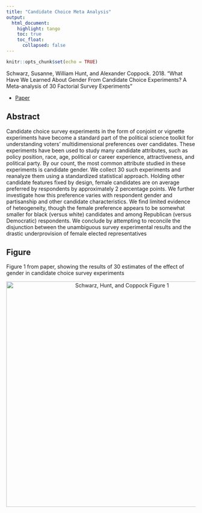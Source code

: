 ```yaml
---
title: "Candidate Choice Meta Analysis"
output: 
  html_document:
    highlight: tango
    toc: true
    toc_float:
      collapsed: false
---
```


```r
knitr::opts_chunk$set(echo = TRUE)
```

Schwarz, Susanne, William Hunt, and Alexander Coppock. 2018. “What Have We Learned About Gender From Candidate Choice Experiments? A Meta-analysis of 30 Factorial Survey Experiments” 

- [Paper](papers/SHC_gender.pdf)

## Abstract

Candidate choice survey experiments in the form of conjoint or vignette experiments have become a standard part of the political science toolkit for understanding voters' multidimensional preferences over candidates. These experiments have been used to study many candidate attributes, such as policy position, race, age, political or career experience, attractiveness, and political party. By our count, the most common attribute studied in these experiments is candidate gender. We collect 30 such experiments and reanalyze them using a standardized statistical approach. Holding other candidate features fixed by design, female candidates are on average preferred by respondents by approximately 2 percentage points. We further investigate how this preference varies with respondent gender and partisanship and other candidate characteristics. We find limited evidence of heteogeneity, though the female preference appears to be somewhat smaller for black (versus white) candidates and among Republican (versus Democratic) respondents. We conclude by attempting to reconcile the disjunction between the unambiguous survey experimental results and the drastic underprovision of female elected representatives

## Figure

Figure 1 from paper, showing the results of 30 estimates of the effect of gender in candidate choice survey experiments

<center><img src="images/SHC_gender_fig.png" alt="Schwarz, Hunt, and Coppock Figure 1" width="600"></center>

